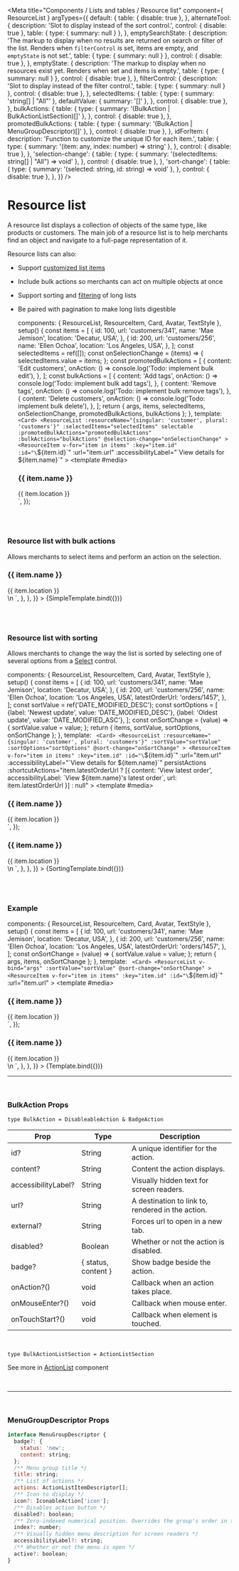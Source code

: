 
<Meta
  title="Components / Lists and tables / Resource list"
  component={ ResourceList }
  argTypes={{
    default: {
      table: { disable: true },
    },
    alternateTool: {
      description: 'Slot to display instead of the sort control.',
      control: { disable: true },
      table: { type: { summary: null } },
    },
    emptySearchState: {
      description: 'The markup to display when no results are returned on search or filter of the list. Renders when `filterControl` is set, items are empty, and `emptyState` is not set.',
      table: { type: { summary: null } },
      control: { disable: true },
    },
    emptyState: {
      description: 'The markup to display when no resources exist yet. Renders when set and items is empty.',
      table: { type: { summary: null } },
      control: { disable: true },
    },
    filterControl: {
      description: 'Slot to display instead of the filter control.',
      table: { type: { summary: null } },
      control: { disable: true },
    },
    selectedItems: {
      table: {
        type: { summary: 'string[] | "All"' },
        defaultValue: { summary: '[]' },
      },
      control: { disable: true },
    },
    bulkActions: {
      table: {
        type: { summary: '(BulkAction | BulkActionListSection)[]' },
      },
      control: { disable: true },
    },
    promotedBulkActions: {
      table: {
        type: { summary: '(BulkAction | MenuGroupDescriptor)[]' },
      },
      control: { disable: true },
    },
    idForItem: {
      description: 'Function to customize the unique ID for each item.',
      table: {
        type: { summary: '(item: any, index: number) => string' },
      },
      control: { disable: true },
    },
    'selection-change': {
      table: {
        type: { summary: '(selectedItems: string[] | "All") => void' },
      },
      control: { disable: true },
    },
    'sort-change': {
      table: {
        type: { summary: '(selected: string, id: string) => void' },
      },
      control: { disable: true },
    },
  }}
/>

# Resource list

A resource list displays a collection of objects of the same type, like products or customers. The main job of a resource list is to help merchants find an object and navigate to a full-page representation of it.

Resource lists can also:

- Support [customized list items](./?path=/docs/components-lists-and-tables-resource-item)
- Include bulk actions so merchants can act on multiple objects at once
- Support sorting and [filtering](./?path=/docs/components-lists-and-tables-filters) of long lists
- Be paired with pagination to make long lists digestible

  components: { ResourceList, ResourceItem, Card, Avatar, TextStyle },
  setup() {
    const items = [
      {
        id: 100,
        url: 'customers/341',
        name: 'Mae Jemison',
        location: 'Decatur, USA',
      },
      {
        id: 200,
        url: 'customers/256',
        name: 'Ellen Ochoa',
        location: 'Los Angeles, USA',
      },
    ];
    const selectedItems = ref([]);
    const onSelectionChange = (items) => {
      selectedItems.value = items;
    };
    const promotedBulkActions = [
      {
        content: 'Edit customers',
        onAction: () => console.log('Todo: implement bulk edit'),
      },
    ];
    const bulkActions = [
      {
        content: 'Add tags',
        onAction: () => console.log('Todo: implement bulk add tags'),
      },
      {
        content: 'Remove tags',
        onAction: () => console.log('Todo: implement bulk remove tags'),
      },
      {
        content: 'Delete customers',
        onAction: () => console.log('Todo: implement bulk delete'),
      },
    ];
    return { args, items, selectedItems, onSelectionChange, promotedBulkActions, bulkActions };
  },
  template: `
    <Card>
      <ResourceList
        :resourceName="{singular: 'customer', plural: 'customers'}"
        :selectedItems="selectedItems"
        selectable
        :promotedBulkActions="promotedBulkActions"
        :bulkActions="bulkActions"
        @selection-change="onSelectionChange"
      >
        <ResourceItem
          v-for="item in items"
          :key="item.id"
          :id="\`\${item.id}\`"
          :url="item.url"
          :accessibilityLabel="\`View details for \${item.name}\`"
        >
          <template #media>
            <Avatar customer size="medium" :name="item.name" />
          </template>
          <h3>
            <TextStyle variation="strong">{{ item.name }}</TextStyle>
          </h3>
          <div>{{ item.location }}</div>
        </ResourceItem>
      </ResourceList>
    </Card>
  `,
});

<br/><br/>

### Resource list with bulk actions

Allows merchants to select items and perform an action on the selection.

<Canvas>
  <Story
    name="With bulk actions"
    height="240px"
    inline={false}
    args={{
    }}
    parameters={{
      docs: {
        source: {
          state: 'close',
          code: dedent`
            <Card>
              <ResourceList
                :resourceName="{singular: 'customer', plural: 'customers'}"
                :selectedItems="selectedItems"
                selectable
                :promotedBulkActions="promotedBulkActions"
                :bulkActions="bulkActions"
                @selection-change="onSelectionChange"
              >
                <ResourceItem
                  v-for="item in items"
                  :key="item.id"
                  :id="\`\${item.id}\`"
                  :url="item.url"
                  :accessibilityLabel="\`View details for \${item.name}\`"
                >
                  <template #media>
                    <Avatar customer size="medium" :name="item.name" />
                  </template>
                  <h3>
                    <TextStyle variation="strong">{{ item.name }}</TextStyle>
                  </h3>
                  <div>{{ item.location }}</div>
                </ResourceItem>
              </ResourceList>
            </Card>\n
            <script setup>
              const items = [
                {
                  id: 100,
                  url: 'customers/341',
                  name: 'Mae Jemison',
                  location: 'Decatur, USA',
                },
                {
                  id: 200,
                  url: 'customers/256',
                  name: 'Ellen Ochoa',
                  location: 'Los Angeles, USA',
                },
              ];
              const selectedItems = ref([]);
              const onSelectionChange = (items) => {
                selectedItems.value = items;
              };
              const promotedBulkActions = [
                {
                  content: 'Edit customers',
                  onAction: () => console.log('Todo: implement bulk edit'),
                },
              ];
              const bulkActions = [
                {
                  content: 'Add tags',
                  onAction: () => console.log('Todo: implement bulk add tags'),
                },
                {
                  content: 'Remove tags',
                  onAction: () => console.log('Todo: implement bulk remove tags'),
                },
                {
                  content: 'Delete customers',
                  onAction: () => console.log('Todo: implement bulk delete'),
                },
              ];
            </script>
          `,
        },
      },
    }}
  >
    {SimpleTemplate.bind({})}
  </Story>
</Canvas>

<br/><br/>

### Resource list with sorting

Allows merchants to change the way the list is sorted by selecting one of several options from a [Select](./?path=/docs/components-forms-select) control.

  components: { ResourceList, ResourceItem, Card, Avatar, TextStyle },
  setup() {
    const items = [
      {
        id: 100,
        url: 'customers/341',
        name: 'Mae Jemison',
        location: 'Decatur, USA',
      },
      {
        id: 200,
        url: 'customers/256',
        name: 'Ellen Ochoa',
        location: 'Los Angeles, USA',
        latestOrderUrl: 'orders/1457',
      },
    ];
    const sortValue = ref('DATE_MODIFIED_DESC');
    const sortOptions = [
      {label: 'Newest update', value: 'DATE_MODIFIED_DESC'},
      {label: 'Oldest update', value: 'DATE_MODIFIED_ASC'},
    ];
    const onSortChange = (value) => {
      sortValue.value = value;
    };
    return { items, sortValue, sortOptions, onSortChange };
  },
  template: `
    <Card>
      <ResourceList
        :resourceName="{singular: 'customer', plural: 'customers'}"
        :sortValue="sortValue"
        :sortOptions="sortOptions"
        @sort-change="onSortChange"
      >
        <ResourceItem
          v-for="item in items"
          :key="item.id"
          :id="\`\${item.id}\`"
          :url="item.url"
          :accessibilityLabel="\`View details for \${item.name}\`"
          persistActions
          :shortcutActions="item.latestOrderUrl
            ? [{
              content: 'View latest order',
              accessibilityLabel: \`View \${item.name}'s latest order\`,
              url: item.latestOrderUrl
            }]
            : null"
        >
          <template #media>
            <Avatar customer size="medium" :name="item.name" />
          </template>
          <h3>
            <TextStyle variation="strong">{{ item.name }}</TextStyle>
          </h3>
          <div>{{ item.location }}</div>
        </ResourceItem>
      </ResourceList>
    </Card>
  `,
});

<Canvas>
  <Story
    name="With sorting"
    height="240px"
    inline={false}
    parameters={{
      docs: {
        source: {
          state: 'close',
          code: dedent`
            <Card>
              <ResourceList
                :resourceName="{singular: 'customer', plural: 'customers'}"
                :sortValue="sortValue"
                :sortOptions="sortOptions"
                @sort-change="onSortChange"
              >
                <ResourceItem
                  v-for="item in items"
                  :key="item.id"
                  :id="\`\${item.id}\`"
                  :url="item.url"
                  :accessibilityLabel="\`View details for \${item.name}\`"
                  persistActions
                  :shortcutActions="item.latestOrderUrl
                    ? [{
                      content: 'View latest order',
                      accessibilityLabel: \`View \${item.name}'s latest order\`,
                      url: item.latestOrderUrl
                    }]
                    : null"
                >
                  <template #media>
                    <Avatar customer size="medium" :name="item.name" />
                  </template>
                  <h3>
                    <TextStyle variation="strong">{{ item.name }}</TextStyle>
                  </h3>
                  <div>{{ item.location }}</div>
                </ResourceItem>
              </ResourceList>
            </Card>\n
            <script setup>
              const items = [
                {
                  id: 100,
                  url: 'customers/341',
                  name: 'Mae Jemison',
                  location: 'Decatur, USA',
                },
                {
                  id: 200,
                  url: 'customers/256',
                  name: 'Ellen Ochoa',
                  location: 'Los Angeles, USA',
                },
              ];
              const sortValue = ref('DATE_MODIFIED_DESC');
              const sortOptions = [
                {label: 'Newest update', value: 'DATE_MODIFIED_DESC'},
                {label: 'Oldest update', value: 'DATE_MODIFIED_ASC'},
              ];
              const onSortChange = (value) => {
                sortValue.value = value;
              };
            </script>
          `,
        },
      },
    }}
  >
    {SortingTemplate.bind({})}
  </Story>
</Canvas>

<br/><br/>

### Example

  components: { ResourceList, ResourceItem, Card, Avatar, TextStyle },
  setup() {
    const items = [
      {
        id: 100,
        url: 'customers/341',
        name: 'Mae Jemison',
        location: 'Decatur, USA',
      },
      {
        id: 200,
        url: 'customers/256',
        name: 'Ellen Ochoa',
        location: 'Los Angeles, USA',
        latestOrderUrl: 'orders/1457',
      },
    ];
    const onSortChange = (value) => {
      sortValue.value = value;
    };
    return { args, items, onSortChange };
  },
  template: `
    <Card>
      <ResourceList
        v-bind="args"
        :sortValue="sortValue"
        @sort-change="onSortChange"
      >
        <ResourceItem
          v-for="item in items"
          :key="item.id"
          :id="\`\${item.id}\`"
          :url="item.url"
        >
          <template #media>
            <Avatar customer size="medium" :name="item.name" />
          </template>
          <h3>
            <TextStyle variation="strong">{{ item.name }}</TextStyle>
          </h3>
          <div>{{ item.location }}</div>
        </ResourceItem>
      </ResourceList>
    </Card>
  `,
});

<Canvas>
  <Story
    name="Resource list"
    height="240px"
    inline={false}
    args={{
      resourceName: { singular: 'customer', plural: 'customers' },
      sortOptions: [
        {label: 'Newest update', value: 'DATE_MODIFIED_DESC'},
        {label: 'Oldest update', value: 'DATE_MODIFIED_ASC'},
      ],
    }}
    parameters={{
      docs: {
        source: {
          state: 'close',
          code: dedent`
            <Card>
              <ResourceList
                :resourceName="{singular: 'customer', plural: 'customers'}"
                :sortValue="sortValue"
              >
                <ResourceItem
                  v-for="item in items"
                  :key="item.id"
                  :id="\`\${item.id}\`"
                  :url="item.url"
                >
                  <template #media>
                    <Avatar customer size="medium" :name="item.name" />
                  </template>
                  <h3>
                    <TextStyle variation="strong">{{ item.name }}</TextStyle>
                  </h3>
                  <div>{{ item.location }}</div>
                </ResourceItem>
              </ResourceList>
            </Card>\n
            <script setup>
              const items = [
                {
                  id: 100,
                  url: 'customers/341',
                  name: 'Mae Jemison',
                  location: 'Decatur, USA',
                },
                {
                  id: 200,
                  url: 'customers/256',
                  name: 'Ellen Ochoa',
                  location: 'Los Angeles, USA',
                },
              ];
              const sortValue = ref('DATE_MODIFIED_DESC');
              const sortOptions = [
                {label: 'Newest update', value: 'DATE_MODIFIED_DESC'},
                {label: 'Oldest update', value: 'DATE_MODIFIED_ASC'},
              ];
              const onSortChange = (value) => {
                sortValue.value = value;
              };
            </script>
          `,
        },
      },
    }}
  >
    {Template.bind({})}
  </Story>
</Canvas>

<ArgsTable story="Resource list"/>

---
<br/>

### **BulkAction Props**

`type BulkAction = DisableableAction & BadgeAction`

| Prop             | Type                          | Description     |
| ---------------- | ----------------------------- | --------------- |
| id?              | String               | A unique identifier for the action. |
| content?         | String               | Content the action displays. |
| accessibilityLabel?  | String           | Visually hidden text for screen readers. |
| url?             | String               | A destination to link to, rendered in the action. |
| external?        | String               | Forces url to open in a new tab. |
| disabled?        | Boolean              | Whether or not the action is disabled. |
| badge?           | { status, content }  | Show badge beside the action. |
| onAction?()      | void                 | Callback when an action takes place. |
| onMouseEnter?()  | void                 | Callback when mouse enter. |
| onTouchStart?()  | void                 | Callback when element is touched. |

<br/>

`type BulkActionListSection = ActionListSection`

See more in [ActionList](./?path=/docs/components-actions-action-list--action-list) component

<br/>

---
<br/>

### **MenuGroupDescriptor Props**

```js
interface MenuGroupDescriptor {
  badge?: {
    status: 'new';
    content: string;
  };
  /** Menu group title */
  title: string;
  /** List of actions */
  actions: ActionListItemDescriptor[];
  /** Icon to display */
  icon?: IconableAction['icon'];
  /** Disables action button */
  disabled?: boolean;
  /** Zero-indexed numerical position. Overrides the group's order in the menu. */
  index?: number;
  /** Visually hidden menu description for screen readers */
  accessibilityLabel?: string;
  /** Whether or not the menu is open */
  active?: boolean;
}
```
